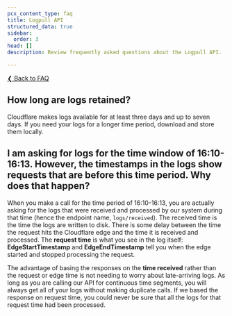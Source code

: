 ```yaml
---
pcx_content_type: faq
title: Logpull API
structured_data: true
sidebar:
  order: 3
head: []
description: Review frequently asked questions about the Logpull API.

---
```


[❮ Back to FAQ](/logs/faq/)


## How long are logs retained?

Cloudflare makes logs available for at least three days and up to seven days. If you need your logs for a longer time period, download and store them locally.


## I am asking for logs for the time window of 16:10-16:13. However, the timestamps in the logs show requests that are before this time period. Why does that happen?


When you make a call for the time period of 16:10-16:13, you are actually asking for the logs that were received and processed by our system during that time (hence the endpoint name, `logs/received`). The received time is the time the logs are written to disk. There is some delay between the time the request hits the Cloudflare edge and the time it is received and processed. The **request time** is what you see in the log itself: **EdgeStartTimestamp** and **EdgeEndTimestamp** tell you when the edge started and stopped processing the request.

The advantage of basing the responses on the **time received** rather than the request or edge time is not needing to worry about late-arriving logs. As long as you are calling our API for continuous time segments, you will always get all of your logs without making duplicate calls. If we based the response on request time, you could never be sure that all the logs for that request time had been processed.


